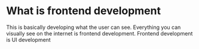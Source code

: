 # What is frontend development

This is basically developing what the user can see.
Everything you can visually see on the internet is frontend development.
Frontend development is UI development
